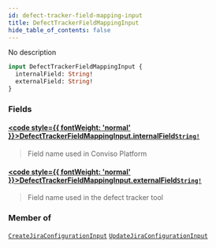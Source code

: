 ```yaml
---
id: defect-tracker-field-mapping-input
title: DefectTrackerFieldMappingInput
hide_table_of_contents: false
---
```








No description

```graphql
input DefectTrackerFieldMappingInput {
  internalField: String!
  externalField: String!
}
```


### Fields

#### [<code style={{ fontWeight: 'normal' }}>DefectTrackerFieldMappingInput.<b>internalField</b></code>](#)<Bullet />[`String!`](/api/graphql/documentation/scalars/string) <Badge class="secondary" text="non-null"/> <Badge class="secondary" text="scalar"/>
> Field name used in Conviso Platform
> 

#### [<code style={{ fontWeight: 'normal' }}>DefectTrackerFieldMappingInput.<b>externalField</b></code>](#)<Bullet />[`String!`](/api/graphql/documentation/scalars/string) <Badge class="secondary" text="non-null"/> <Badge class="secondary" text="scalar"/>
> Field name used in the defect tracker tool
> 



### Member of

[`CreateJiraConfigurationInput`](/api/graphql/documentation/inputs/create-jira-configuration-input)  <Badge class="secondary" text="input"/><Bullet />[`UpdateJiraConfigurationInput`](/api/graphql/documentation/inputs/update-jira-configuration-input)  <Badge class="secondary" text="input"/>




